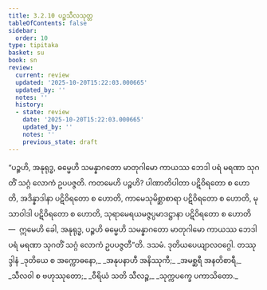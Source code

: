 ```yaml
---
title: 3.2.10 ပဉ္စသီလသုတ္တ
tableOfContents: false
sidebar:
  order: 10
type: tipitaka
basket: su
book: sn
review:
  current: review
  updated: '2025-10-20T15:22:03.000665'
  updated_by: ''
  notes: ''
  history:
  - state: review
    date: '2025-10-20T15:22:03.000665'
    updated_by: ''
    notes: ''
    previous_state: draft
---
```



<DynamicBreadcrumb />


<ReviewStatus review={frontmatter.review} showDetails={true} />

<HypothesisAnnotation frontmatter={frontmatter} />

<Division number="303" book="sn" e="ch" v="18" p="324">

<Paragraph number="1293" book="sn">
“ပဉ္စဟိ, အနုရုဒ္ဓ, ဓမ္မေဟိ သမန္နာဂတော မာတုဂါမော ကာယဿ ဘေဒါ ပရံ မရဏာ သုဂတိံ သဂ္ဂံ လောကံ ဥပပဇ္ဇတိ. ကတမေဟိ ပဉ္စဟိ? ပါဏာတိပါတာ ပဋိဝိရတော စ ဟောတိ, အဒိန္နာဒါနာ ပဋိဝိရတော စ ဟောတိ, ကာမေသုမိစ္ဆာစာရာ ပဋိဝိရတော စ ဟောတိ, မုသာဝါဒါ ပဋိဝိရတော စ ဟောတိ, သုရာမေရယမဇ္ဇပ္ပမာဒဋ္ဌာနာ ပဋိဝိရတော စ ဟောတိ—  ဣမေဟိ ခေါ, အနုရုဒ္ဓ, ပဉ္စဟိ ဓမ္မေဟိ သမန္နာဂတော မာတုဂါမော ကာယဿ ဘေဒါ ပရံ မရဏာ သုဂတိံ သဂ္ဂံ လောကံ ဥပပဇ္ဇတီ”တိ.

</Paragraph>
</Division>

<Paragraph number="1294" type="center" book="sn">
ဒသမံ.



</Paragraph>

<Paragraph number="1295" type="center" book="sn">
ဒုတိယပေယျာလဝဂ္ဂေါ.



</Paragraph>

<Paragraph number="1296" type="center" book="sn">
တဿုဒ္ဒါနံ


</Paragraph>

<Paragraph number="1297" type="verses" book="sn">
_ဒုတိယေ စ အက္ကောဓနော,_  
_အနုပနာဟီ အနိဿုကီ;_  
_အမစ္ဆရီ အနတိစာရီ,_  
_သီလဝါ စ ဗဟုဿုတော;_  
_ဝီရိယံ သတိ သီလဉ္စ,_  
_သုက္ကပက္ခေ ပကာသိတော._
</Paragraph>